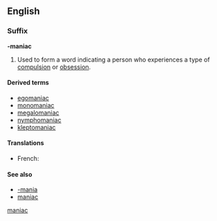 ==English==

===Suffix===
'''-maniac'''

# Used to form a word indicating a person who experiences a type of [[compulsion]] or [[obsession]].

====Derived terms====
* [[egomaniac]]
* [[monomaniac]]
* [[megalomaniac]]
* [[nymphomaniac]]
* [[kleptomaniac]]

====Translations====
{{trans-top}}
* French: {{t+|fr|-mane}}
{{trans-mid}}
{{trans-bottom}}

====See also====
* [[-mania]]
* [[maniac]]

[[Category:English suffixes|maniac]]